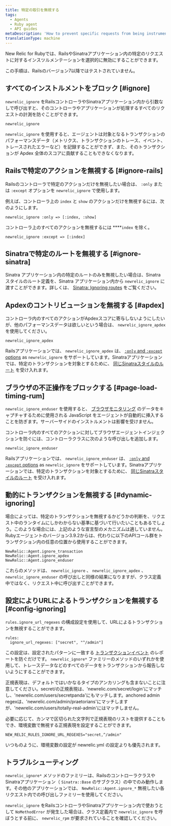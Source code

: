```yaml
---
title: 特定の取引を無視する
tags:
  - Agents
  - Ruby agent
  - API guides
metaDescription: 'How to prevent specific requests from being instrumented entirely in New Relic, or prevent them from being factored into your Apdex score.'
translationType: machine
---
```


New Relic for Rubyでは、RailsやSinatraアプリケーション内の特定のリクエストに対するインスツルメンテーションを選択的に無効にすることができます。

<Callout variant="important">
  この手順は、Railsのバージョン7以降ではテストされていません。
</Callout>

## すべてのインストルメントをブロック [#ignore]

`newrelic_ignore` をRailsコントローラやSinatraアプリケーション内から引数なしで呼び出すと、そのコントローラやアプリケーションが処理するすべてのリクエストの計測を防ぐことができます。

```
newrelic_ignore
```

`newrelic_ignore` を使用すると、エージェントは対象となるトランザクションのパフォーマンスデータ（メトリクス、トランザクションのトレース、イベント、トレースされたエラーなど）を記録することができず、また、そのトランザクションが Apdex 全体のスコアに貢献することもできなくなります。

## Railsで特定のアクションを無視する [#ignore-rails]

Railsのコントローラで特定のアクションだけを無視したい場合は、 `:only` または `:except` オプションを `newrelic_ignore` で使用します。

例えば、コントローラ上の `index` と `show` のアクションだけを無視するには、次のようにします。

```
newrelic_ignore :only => [:index, :show]
```

コントローラ上のすべてのアクションを無視するには \*\*\*\*`index` を除く。

```
newrelic_ignore :except => [:index]
```

## Sinatraで特定のルートを無視する [#ignore-sinatra]

Sinatra アプリケーション内の特定のルートのみを無視したい場合は、Sinatra スタイルのルート定義を、Sinatra アプリケーション内から `newrelic_ignore` に渡すことができます。詳しくは、 [Sinatra: Ignoring routes](/docs/agents/ruby-agent/frameworks/sinatra-support#ignoring-routes) をご覧ください。

## Apdexのコントリビューションを無視する [#apdex]

コントローラ内のすべてのアクションがApdexスコアに寄与しないようにしたいが、他のパフォーマンスデータは欲しいという場合は、 `newrelic_ignore_apdex` を使用してください。

```
newrelic_ignore_apdex
```

Railsアプリケーションでは、 `newrelic_ignore_apdex` は、 [`:only` and `:except` options](#ignore-rails) as `newrelic_ignore` をサポートしています。Sinatraアプリケーションでは、特定のトランザクションを対象とするために、 [同じSinatraスタイルのルート](#ignore-sinatra) を受け入れます。

## ブラウザの不正操作をブロックする [#page-load-timing-rum]

`newrelic_ignore_enduser` を使用すると、 [ブラウザモニタリング](/docs/agents/ruby-agent/features/page-load-timing-ruby) のデータをキャプチャするために使用される JavaScript をエージェントが自動的に挿入することを防ぎます。サーバーサイドのインストルメントは影響を受けません。

コントローラ内のすべてのアクションに対してブラウザエージェントインジェクションを防ぐには、コントローラクラスに次のような呼び出しを追加します。

```
newrelic_ignore_enduser
```

Railsアプリケーションでは、 `newrelic_ignore_enduser` は、 [`:only` and `:except` options](#ignore-rails) as `newrelic_ignore` をサポートしています。Sinatraアプリケーションでは、特定のトランザクションを対象とするために、 [同じSinatraスタイルのルート](#ignore-sinatra) を受け入れます。

## 動的にトランザクションを無視する [#dynamic-ignoring]

場合によっては、特定のトランザクションを無視するかどうかの判断を、リクエスト中のランタイムにしかわからない基準に基づいて行いたいこともあるでしょう。このような場合には、上記のような宣言型のメカニズムは適していません。Rubyエージェントのバージョン3.9.2からは、代わりに以下のAPIコール群をトランザクション内の任意の位置から使用することができます。

```
NewRelic::Agent.ignore_transaction
NewRelic::Agent.ignore_apdex
NewRelic::Agent.ignore_enduser
```

これらのメソッドは、 `newrelic_ignore` 、 `newrelic_ignore_apdex` 、 `newrelic_ignore_enduser` の呼び出しと同様の結果になりますが、クラス定義中ではなく、リクエスト中に呼び出すことができます。

## 設定によりURLによるトランザクションを無視する [#config-ignoring]

`rules.ignore_url_regexes` の構成設定を使用して、URLによるトランザクションを無視することができます。

```
rules:
  ignore_url_regexes: ["secret", "^/admin"]
```

この設定は、設定されたパターンに一致する [トランザクションイベント](/docs/telemetry-data-platform/understand-data/event-data/events-reported-apm/) のレポートを防ぐだけです。 `newrelic_ignore*` ファミリーのメソッドのいずれかを使用して、トレースデータなどのすべてのデータをトランザクションから報告しないようにすることができます。

正規表現は、デフォルトではいかなるタイプのアンカリングも含まないことに注意してください。secret/の正規表現は、'newrelic.com/secret/login'にマッチし、'newrelic.com/users/secretpanda'にもマッチします。anchored admin regexは、'newrelic.com/admin/praetorians'にマッチしますが、'newrelic.com/users/totally-real-admin'にはマッチしません。

必要に応じて、カンマで区切られた文字列で正規表現のリストを提供することもでき、環境変数で無視する正規表現を設定することができます。

```
NEW_RELIC_RULES_IGNORE_URL_REGEXES="secret,^/admin"
```

いつものように、環境変数の設定が newrelic.yml の設定よりも優先されます。

## トラブルシューティング

`newrelic_ignore*` メソッドのファミリーは、RailsのコントローラクラスやSinatraアプリケーション（ `Sinatra::Base` のサブクラス）の中でのみ動作します。その他のアプリケーションでは、 `NewRelic::Agent.ignore_*` 無視したい各リクエスト内での呼び出しファミリーを使用してください。

`newrelic_ignore` をRailsコントローラやSinatraアプリケーション内で使おうとして `NoMethodError` が発生した場合は、クラス定義内で `newrelic_ignore` を呼ぼうとする前に、 `newrelic_rpm` が要求されていることを確認してください。
